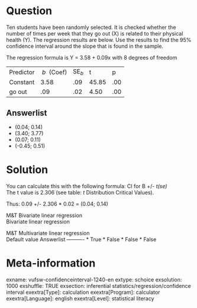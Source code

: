 Question
========
Ten students have been randomly selected. It is checked whether the
number of times per week that they go out (X) is related to their
physical health (Y). The regression results are below. Use the results
to find the 95% confidence interval around the slope that is found in
the sample.  
  
The regression formula is Y = 3.58 + 0.09x with 8 degrees of freedom  
  

<table>
<tbody>
<tr class="odd">
<td>Predictor</td>
<td><em> b </em> (Coef)</td>
<td>SE<em><sub>b</sub></em></td>
<td>t</td>
<td>p</td>
</tr>
<tr class="even">
<td>Constant</td>
<td>3.58</td>
<td>.09</td>
<td>45.85</td>
<td>.00</td>
</tr>
<tr class="odd">
<td>go out</td>
<td>.09</td>
<td>.02</td>
<td>4.50</td>
<td>.00</td>
</tr>
</tbody>
</table>

Answerlist
----------
* (0.04; 0.14)
* (3.40; 3.77)
* (0.07; 0.11)
* (-0.45; 0.51)

Solution
========





You can calculate this with the following formula: CI for B
+/-* t(se)*  
The t value is 2.306 (see table: *t* Distribution Critical Values).  
  
Thus: 0.09 +/- 2.306 \* 0.02 = (0.04; 0.14)





M&T Bivariate linear regression  
Bivariate linear regression

M&T Multivariate linear regression  
Default value
Answerlist
----------
* True
* False
* False
* False

Meta-information
================
exname: vufsw-confidenceinterval-1240-en
extype: schoice
exsolution: 1000
exshuffle: TRUE
exsection: inferential statistics/regression/confidence interval
exextra[Type]: calculation
exextra[Program]: calculator
exextra[Language]: english
exextra[Level]: statistical literacy

